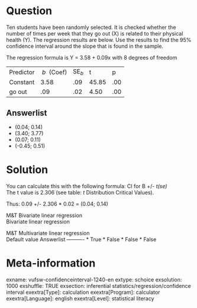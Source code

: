 Question
========
Ten students have been randomly selected. It is checked whether the
number of times per week that they go out (X) is related to their
physical health (Y). The regression results are below. Use the results
to find the 95% confidence interval around the slope that is found in
the sample.  
  
The regression formula is Y = 3.58 + 0.09x with 8 degrees of freedom  
  

<table>
<tbody>
<tr class="odd">
<td>Predictor</td>
<td><em> b </em> (Coef)</td>
<td>SE<em><sub>b</sub></em></td>
<td>t</td>
<td>p</td>
</tr>
<tr class="even">
<td>Constant</td>
<td>3.58</td>
<td>.09</td>
<td>45.85</td>
<td>.00</td>
</tr>
<tr class="odd">
<td>go out</td>
<td>.09</td>
<td>.02</td>
<td>4.50</td>
<td>.00</td>
</tr>
</tbody>
</table>

Answerlist
----------
* (0.04; 0.14)
* (3.40; 3.77)
* (0.07; 0.11)
* (-0.45; 0.51)

Solution
========





You can calculate this with the following formula: CI for B
+/-* t(se)*  
The t value is 2.306 (see table: *t* Distribution Critical Values).  
  
Thus: 0.09 +/- 2.306 \* 0.02 = (0.04; 0.14)





M&T Bivariate linear regression  
Bivariate linear regression

M&T Multivariate linear regression  
Default value
Answerlist
----------
* True
* False
* False
* False

Meta-information
================
exname: vufsw-confidenceinterval-1240-en
extype: schoice
exsolution: 1000
exshuffle: TRUE
exsection: inferential statistics/regression/confidence interval
exextra[Type]: calculation
exextra[Program]: calculator
exextra[Language]: english
exextra[Level]: statistical literacy

